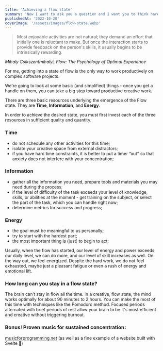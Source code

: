 ```yaml
---
title: 'Achieving a flow state'
summary: 'Now I want to ask you a question and I want you to think hard about it before moving forward. I'm going to make a change to this and I want you to tell me which will have the better performance characteristics.'
publishedAt: '2022-10-20'
coverImage: '/assets/images/flow-state.webp'
---
```


> Most enjoyable activities are not natural; they demand an effort that initially one is reluctant to make. But once the interaction starts to provide feedback on the person's skills, it usually begins to be intrinsically rewarding.

_Mihaly Csikszentmihalyi, Flow: The Psychology of Optimal Experience_

For me, getting into a state of flow is the only way to work productively on complex software projects.

We're going to look at some basic (and simplified) things - once you get a handle on them, you can take a big step toward productive creative work.

There are three basic resources underlying the emergence of the Flow state. They are **Time**, **Information**, and **Energy**.

In order to achieve the desired state, you must first invest each of the three resources in sufficient quality and quantity.

### Time

- do not schedule any other activities for this time;
- isolate your creative space from external distractors;
- if you have hard time constraints, it is better to put a timer “out” so that anxiety does not interfere with your concentration;

### Information

- gather all the information you need, prepare tools and materials you may need during the process;
- if the level of difficulty of the task exceeds your level of knowledge, skills, or abilities at the moment - get training on the subject, or select the part of the task, which you can handle right now;
- determine metrics for success and progress;

### Energy

- the goal must be meaningful to us personally;
- try to start with the hardest part;
- the most important thing is (just) to begin to act;

Usually, when the flow has started, our level of energy and power exceeds our daily level, we can do more, and our level of skill increases as well.
On the way out, we feel energized. Despite the hard work, we do not feel exhausted, maybe just a pleasant fatigue or even a rush of energy and emotional lift.

### How long can you stay in a flow state?

The brain can’t stay in flow all the time. In a creative, flow state, the mind works optimally for about 90 minutes to 2 hours. You can make the most of this time with techniques like the Pomodoro method. Focused periods alternated with brief periods of rest allow your brain to be it's most efficient and creative without triggering burnout.

### Bonus! Proven music for sustained concentration:

[musicforprogramming.net](https://musicforprogramming.net/)
(as well as a fine example of a website built with Svelte 🚀)
